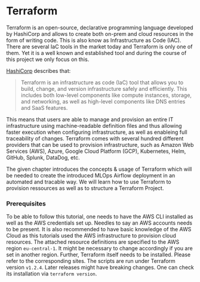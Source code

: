 # Terraform

Terraform is an open-source, declarative programming language developed by HashiCorp and allows to create both on-prem and cloud resources in the form of writing code. This is also know as Infrastructure as Code (IAC). There are several IaC tools in the market today and Terraform is only one of them. Yet it is a well known and established tool and during the course of this project we only focus on this.

[HashiCorp](https://www.terraform.io/docs) describes that:
<blockquote>
Terraform is an infrastructure as code (IaC) tool that allows you to build, change, and version infrastructure safely and efficiently. This includes both low-level components like compute instances, storage, and networking, as well as high-level components like DNS entries and SaaS features. 
</blockquote> 


This means that users are able to manage and provision an entire IT infrastructure using machine-readable definition files and thus allowing faster execution when configuring infrastructure, as well as enableing full traceability of changes. Terraform comes with several hundred different providers that can be used to provision infrastructure, such as Amazon Web Services (AWS), Azure, Google Cloud Platform (GCP), Kubernetes, Helm, GitHub, Splunk, DataDog, etc.

The given chapter introduces the concepts & usage of Terraform which will be needed to create the introduced MLOps Airflow deployment in an automated and tracable way. We will learn how to use Terraform to provision ressources as well as to structure a Terraform Project.


### Prerequisites {.unlisted .unnumbered}

To be able to follow this tutorial, one needs to have the AWS CLI installed as well as the AWS credentials set up. Needles to say an AWS accounts needs to be present. It is also recommended to have basic knowledge of the AWS Cloud as this tutorials used the AWS infrastructure to provision cloud resources. The attached resource definitions are specified to the AWS region `eu-central-1`. It might be necessary to change accordingly if you are set in another region. 
Further, Terraform itself needs to be installed. Please refer to the corresponding sites. The scripts are run under Terraform version `v1.2.4`. Later releases might have breaking changes. One can check its installation via `terraform version`.